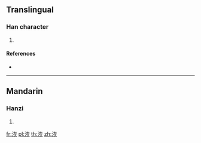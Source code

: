 ==Translingual==

===Han character===
{{Han char|rn=85|rad=水|as=06|sn=9|four=34189|canj=EKF}}

# {{defn|Han|sort=水06}}

====References====
* {{Han ref|kx=0619.170|dkj=17352|dj=1014.110|hdz=31605.020|uh=6D03|ud=27907|bh=CFA4|bd=53156}}

----

==Mandarin==

===Hanzi===
{{cmn-hanzi|pin=[[huī]] ([[hui1]])|wg=hui<sup>1</sup>}}

# {{defn|lang=cmn|sort=水06}}

[[fr:洃]]
[[pl:洃]]
[[th:洃]]
[[zh:洃]]